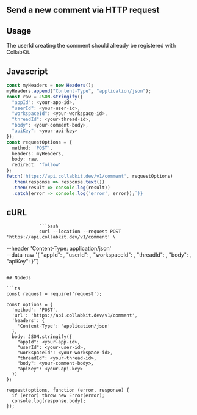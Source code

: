 ## Send a new comment via HTTP request

## Usage

The userId creating the comment should already be registered with CollabKit.

## Javascript

```ts
const myHeaders = new Headers();
myHeaders.append("Content-Type", "application/json");
const raw = JSON.stringify({
  "appId": <your-app-id>,
  "userId": <your-user-id>,
  "workspaceId": <your-workspace-id>,
  "threadId": <your-thread-id>,
  "body": <your-comment-body>,
  "apiKey": <your-api-key>
});
const requestOptions = {
  method: 'POST',
  headers: myHeaders,
  body: raw,
  redirect: 'follow'
};
fetch('https://api.collabkit.dev/v1/comment', requestOptions)
  .then(response => response.text())
  .then(result => console.log(result))
  .catch(error => console.log('error', error));`)}
```

## cURL

                ```bash
                curl --location --request POST 'https://api.collabkit.dev/v1/comment' \
--header 'Content-Type: application/json' \
--data-raw '{
    "appId": <your-app-id>,
    "userId": <your-user-id>,
    "workspaceId": <your-workspace-id>,
    "threadId": <your-thread-id>,
    "body": <your-comment-body>,
    "apiKey": <your-api-key>
}'`)
```

## NodeJs

```ts
const request = require('request');

const options = {
  'method': 'POST',
  'url': 'https://api.collabkit.dev/v1/comment',
  'headers': {
    'Content-Type': 'application/json'
  },
  body: JSON.stringify({
    "appId": <your-app-id>,
    "userId": <your-user-id>,
    "workspaceId": <your-workspace-id>,
    "threadId": <your-thread-id>,
    "body": <your-comment-body>,
    "apiKey": <your-api-key>
  })
};

request(options, function (error, response) {
  if (error) throw new Error(error);
  console.log(response.body);
});

```
